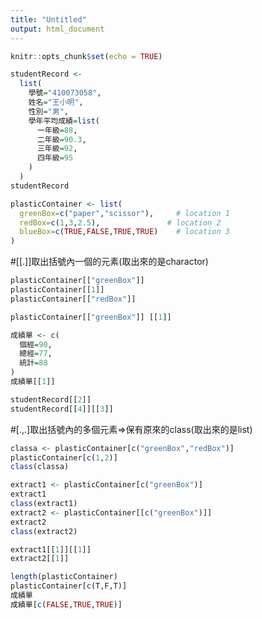 ```yaml
---
title: "Untitled"
output: html_document
---
```


```r
knitr::opts_chunk$set(echo = TRUE)
```


```r
studentRecord <-
  list(
    學號="410073058",
    姓名="王小明",
    性別="男",
    學年平均成績=list(
      一年級=88,
      二年級=90.3,
      三年級=92,
      四年級=95
    )
  )
studentRecord
```

```r
plasticContainer <- list(
  greenBox=c("paper","scissor"),     # location 1
  redBox=c(1,3,2.5),               # location 2
  blueBox=c(TRUE,FALSE,TRUE,TRUE)    # location 3
)
```

#[[.]]取出括號內一個的元素(取出來的是charactor)
```r
plasticContainer[["greenBox"]] 
plasticContainer[[1]]
plasticContainer[["redBox"]] 
```

```r
plasticContainer[["greenBox"]] [[1]]
```

```r
成績單 <- c(
  個經=90,
  總經=77,
  統計=88
)
成績單[[1]]
```

```r
studentRecord[[2]]
studentRecord[[4]][[3]]
```

#[.,.]取出括號內的多個元素=>保有原來的class(取出來的是list)
```r
classa <- plasticContainer[c("greenBox","redBox")] 
plasticContainer[c(1,2)]
class(classa)
```

```r
extract1 <- plasticContainer[c("greenBox")]
extract1
class(extract1)
extract2 <- plasticContainer[[c("greenBox")]]
extract2
class(extract2)
```

```r
extract1[[1]][[1]]
extract2[[1]]
```

```r
length(plasticContainer)
plasticContainer[c(T,F,T)]
成績單
成績單[c(FALSE,TRUE,TRUE)]
```


